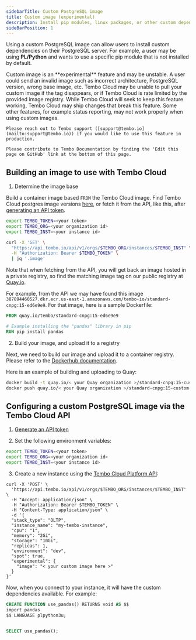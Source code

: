 ```yaml
---
sidebarTitle: Custom PostgreSQL image
title: Custom image (experimental)
description: Install pip modules, linux packages, or other custom dependencies in your Tembo Cloud instance
sideBarPosition: 1
---
```



Using a custom PostgreSQL image can allow users to install custom dependencies on their PostgreSQL server. For example, a user may be using **PL/Python** and wants to use a specific pip module that is not installed by default.

<Callout variant='warning'>
    Custom image is an **experimental** feature and may be unstable. A user could send an invalid image such as incorrect architecture, PostgreSQL version, wrong base image, etc. Tembo Cloud may be unable to pull your custom image if the tag disappears, or if Tembo Cloud is rate limited by the provided image registry. While Tembo Cloud will seek to keep this feature working, Tembo Cloud may ship changes that break this feature. Some other features, for example status reporting, may not work properly when using custom images.

    Please reach out to Tembo support ([support@tembo.io](mailto:support@tembo.io)) if you would like to use this feature in production.

    Please contribute to Tembo Documentation by finding the 'Edit this page on GitHub' link at the bottom of this page.
</Callout>

## Building an image to use with Tembo Cloud

1. Determine the image base

Build a container image based `FROM` the Tembo Cloud image. Find Tembo Cloud postgres image versions [here](https://quay.io/repository/tembo/standard-cnpg?tab=tags), or fetch it from the API, like this, after [generating an API token](/docs/development/api).

```bash
export TEMBO_TOKEN=<your token>
export TEMBO_ORG=<your organization id>
export TEMBO_INST=<your instance id>

curl -X 'GET' \
  "https://api.tembo.io/api/v1/orgs/$TEMBO_ORG/instances/$TEMBO_INST" \
  -H "Authorization: Bearer $TEMBO_TOKEN" \
  | jq '.image'
```

Note that when fetching from the API, you will get back an image hosted in a private registry, so find the matching image tag on our public registry at [Quay.io](https://quay.io/organization/tembo).

For example, from the API we may have found this image `387894460527.dkr.ecr.us-east-1.amazonaws.com/tembo-io/standard-cnpg:15-ed6e9e9`. For that image, here is a sample Dockerfile:

```Dockerfile
FROM quay.io/tembo/standard-cnpg:15-ed6e9e9

# Example installing the "pandas" library in pip
RUN pip install pandas
```

2. Build your image, and upload it to a registry

Next, we need to build our image and upload it to a container registry. Please refer to the [Dockerhub documentation](https://docs.docker.com/guides/walkthroughs/publish-your-image/).

Here is an example of building and uploading to Quay:
```bash
docker build -t quay.io/< your Quay organization >/standard-cnpg:15-custom-image-example .
docker push quay.io/< your Quay organization >/standard-cnpg:15-custom-image-example
```

## Configuring a custom PostgreSQL image via the Tembo Cloud API

1. [Generate an API token](/docs/development/api)

2. Set the following environment variables:

```sh
export TEMBO_TOKEN=<your token>
export TEMBO_ORG=<your organization id>
export TEMBO_INST=<your instance id>
```

3. Create a new instance using the [Tembo Cloud Platform API](https://api.tembo.io/redoc):

```shell
curl -X 'POST' \
  'https://api.tembo.io/api/v1/orgs/$TEMBO_ORG/instances/$TEMBO_INST' \
  -H "Accept: application/json" \
  -H "Authorization: Bearer $TEMBO_TOKEN" \
  -H "Content-Type: application/json" \
  -d '{
  "stack_type": "OLTP",
  "instance_name": "my-tembo-instance",
  "cpu": "1",
  "memory": "2Gi",
  "storage": "10Gi",
  "replicas": 1,
  "environment": "dev",
  "spot": true,
  "experimental": {
    "image": "< your custom image here >"
  }
}'
```

Now, when you connect to your instance, it will have the custom dependencies available. For example:

```sql
CREATE FUNCTION use_pandas() RETURNS void AS $$
import pandas
$$ LANGUAGE plpython3u;


SELECT use_pandas();
```
